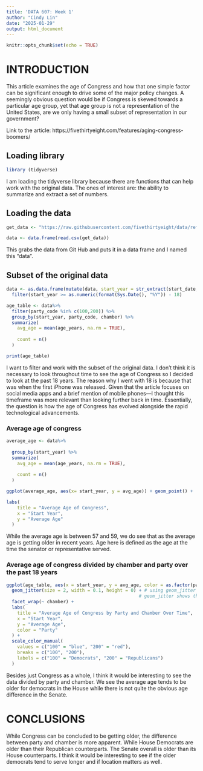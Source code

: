 ```yaml
---
title: 'DATA 607: Week 1'
author: "Cindy Lin"
date: "2025-01-29"
output: html_document
---
```


```r
knitr::opts_chunk$set(echo = TRUE)
```

# INTRODUCTION

This article examines the age of Congress and how that one simple factor can be significant enough to drive some of the major policy changes. A seemingly obvious question would be if Congress is skewed towards a particular age group, yet that age group is not a representation of the United States, are we only having a small subset of representation in our government? 

Link to the article: https://fivethirtyeight.com/features/aging-congress-boomers/

## Loading library

```r
library (tidyverse)


```
I am loading the tidyverse library because there are functions that can help work with the original data. The ones of interest are: the ability to summarize and extract a set of numbers.

## Loading the data
```r

get_data <- "https://raw.githubusercontent.com/fivethirtyeight/data/refs/heads/master/congress-demographics/data_aging_congress.csv"

data <- data.frame(read.csv(get_data))

```
This grabs the data from Git Hub and puts it in a data frame and I named this "data".

## Subset of the original data
```r

data <- as.data.frame(mutate(data, start_year = str_extract(start_date, "\\d{4}"))) %>%
  filter(start_year >= as.numeric(format(Sys.Date(), "%Y")) - 18)

age_table <- data%>%
  filter(party_code %in% c(100,200)) %>%
  group_by(start_year, party_code, chamber) %>%
  summarize(
    avg_age = mean(age_years, na.rm = TRUE),
    
    count = n()
  )

print(age_table)
```
I want to filter and work with the subset of the original data. I don't think it is necessary to look throughout time to see the age of Congress so I decided to look at the past 18 years. The reason why I went with 18 is because that was when the first iPhone was released. Given that the article focuses on social media apps and a brief mention of mobile phones—I thought this timeframe was more relevant than looking further back in time. Essentially, the question is how the age of Congress has evolved alongside the rapid technological advancements.

### Average age of congress 
```r
average_age <- data%>%
  
  group_by(start_year) %>%
  summarize(
    avg_age = mean(age_years, na.rm = TRUE),
    
    count = n()
  )

ggplot(average_age, aes(x= start_year, y = avg_age)) + geom_point() +

labs(
    title = "Average Age of Congress",
    x = "Start Year",
    y = "Average Age"
  ) 
```

While the average age is between 57 and 59, we do see that as the average age is getting older in recent years. Age here is defined as the age at the time the senator or representative served. 


### Average age of congress divided by chamber and party over the past 18 years

```r


ggplot(age_table, aes(x = start_year, y = avg_age, color = as.factor(party_code))) +
  geom_jitter(size = 2, width = 0.1, height = 0) + # using geom_jitter here because in 2013 the average age for democrats and republicans overlap and 
                                                 # geom_jitter shows the overlap
  facet_wrap(~ chamber) +  
  labs(
    title = "Average Age of Congress by Party and Chamber Over Time",
    x = "Start Year",
    y = "Average Age",
    color = "Party"
  ) +
  scale_color_manual(
    values = c("100" = "blue", "200" = "red"), 
    breaks = c("100", "200"),
    labels = c("100" = "Democrats", "200" = "Republicans")
  ) 

```


Besides just Congress as a whole, I think it would be interesting to see the data divided by party and chamber. We see the average age tends to be older for democrats in the House while there is not quite the obvious age difference in the Senate.

# CONCLUSIONS
While Congress can be concluded to be getting older, the difference between party and chamber is more apparent. While House Democrats are older than their Republican counterparts. The Senate overall is older than its House counterparts. I think it would be interesting to see if the older democrats tend to serve longer and if location matters as well.  
